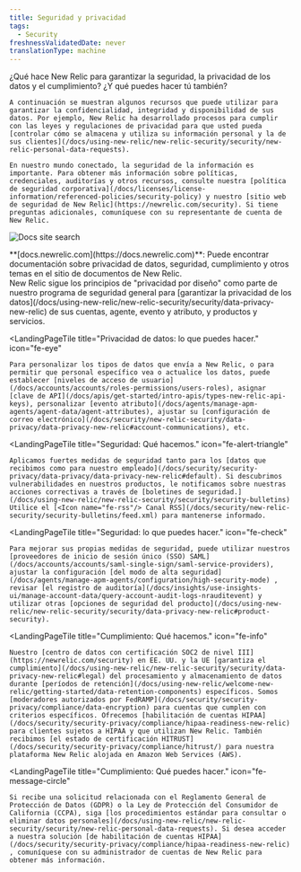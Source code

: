 ```yaml
---
title: Seguridad y privacidad
tags:
  - Security
freshnessValidatedDate: never
translationType: machine
---
```



<LandingPageHero>
  <HeroContent>
    ¿Qué hace New Relic para garantizar la seguridad, la privacidad de los datos y el cumplimiento? ¿Y qué puedes hacer tú también?

    A continuación se muestran algunos recursos que puede utilizar para garantizar la confidencialidad, integridad y disponibilidad de sus datos. Por ejemplo, New Relic ha desarrollado procesos para cumplir con las leyes y regulaciones de privacidad para que usted pueda [controlar cómo se almacena y utiliza su información personal y la de sus clientes](/docs/using-new-relic/new-relic-security/security/new-relic-personal-data-requests).

    En nuestro mundo conectado, la seguridad de la información es importante. Para obtener más información sobre políticas, credenciales, auditorías y otros recursos, consulte nuestra [política de seguridad corporativa](/docs/licenses/license-information/referenced-policies/security-policy) y nuestro [sitio web de seguridad de New Relic](https://newrelic.com/security). Si tiene preguntas adicionales, comuníquese con su representante de cuenta de New Relic.
  </HeroContent>

  <img
    title="Docs site search"
    alt="Docs site search"
    src={securityDocsDataPrivacySearch}
  />

  <figcaption>
    <DoNotTranslate>**[docs.newrelic.com](https://docs.newrelic.com)**</DoNotTranslate>: Puede encontrar documentación sobre privacidad de datos, seguridad, cumplimiento y otros temas en el sitio de documentos de New Relic.
  </figcaption>
</LandingPageHero>

<LandingPageTileGrid>
  <LandingPageTile
    title="Privacidad de datos: qué hacemos."
    icon="fe-lock"
  >
    New Relic sigue los principios de "privacidad por diseño" como parte de nuestro programa de seguridad general para [garantizar la privacidad de los datos](/docs/using-new-relic/new-relic-security/security/data-privacy-new-relic) de sus cuentas, agente, evento y atributo, y productos y servicios.
  </LandingPageTile>

  <LandingPageTile
    title="Privacidad de datos: lo que puedes hacer."
    icon="fe-eye"
  >
    Para personalizar los tipos de datos que envía a New Relic, o para permitir que personal específico vea o actualice los datos, puede establecer [niveles de acceso de usuario](/docs/accounts/accounts/roles-permissions/users-roles), asignar [clave de API](/docs/apis/get-started/intro-apis/types-new-relic-api-keys), personalizar [evento atributo](/docs/agents/manage-apm-agents/agent-data/agent-attributes), ajustar su [configuración de correo electrónico](/docs/security/new-relic-security/data-privacy/data-privacy-new-relic#account-communications), etc.
  </LandingPageTile>

  <LandingPageTile
    title="Seguridad: Qué hacemos."
    icon="fe-alert-triangle"
  >
    Aplicamos fuertes medidas de seguridad tanto para los [datos que recibimos como para nuestro empleado](/docs/security/security-privacy/data-privacy/data-privacy-new-relic#default). Si descubrimos vulnerabilidades en nuestros productos, le notificamos sobre nuestras acciones correctivas a través de [boletines de seguridad.](/docs/using-new-relic/new-relic-security/security/security-bulletins) Utilice el [<Icon name="fe-rss"/> Canal RSS](/docs/security/new-relic-security/security-bulletins/feed.xml) para mantenerse informado.
  </LandingPageTile>

  <LandingPageTile
    title="Seguridad: lo que puedes hacer."
    icon="fe-check"
  >
    Para mejorar sus propias medidas de seguridad, puede utilizar nuestros [proveedores de inicio de sesión único (SSO) SAML](/docs/accounts/accounts/saml-single-sign/saml-service-providers), ajustar la configuración [del modo de alta seguridad](/docs/agents/manage-apm-agents/configuration/high-security-mode) , revisar [el registro de auditoría](/docs/insights/use-insights-ui/manage-account-data/query-account-audit-logs-nrauditevent) y utilizar otras [opciones de seguridad del producto](/docs/using-new-relic/new-relic-security/security/data-privacy-new-relic#product-security).
  </LandingPageTile>

  <LandingPageTile
    title="Cumplimiento: Qué hacemos."
    icon="fe-info"
  >
    Nuestro [centro de datos con certificación SOC2 de nivel III](https://newrelic.com/security) en EE. UU. y la UE [garantiza el cumplimiento](/docs/using-new-relic/new-relic-security/security/data-privacy-new-relic#legal) del procesamiento y almacenamiento de datos durante [períodos de retención](/docs/using-new-relic/welcome-new-relic/getting-started/data-retention-components) específicos. Somos [moderadores autorizados por FedRAMP](/docs/security/security-privacy/compliance/data-encryption) para cuentas que cumplen con criterios específicos. Ofrecemos [habilitación de cuentas HIPAA](/docs/security/security-privacy/compliance/hipaa-readiness-new-relic) para clientes sujetos a HIPAA y que utilizan New Relic. También recibimos [el estado de certificación HITRUST](/docs/security/security-privacy/compliance/hitrust/) para nuestra plataforma New Relic alojada en Amazon Web Services (AWS).
  </LandingPageTile>

  <LandingPageTile
    title="Cumplimiento: Qué puedes hacer."
    icon="fe-message-circle"
  >
    Si recibe una solicitud relacionada con el Reglamento General de Protección de Datos (GDPR) o la Ley de Protección del Consumidor de California (CCPA), siga [los procedimientos estándar para consultar o eliminar datos personales](/docs/using-new-relic/new-relic-security/security/new-relic-personal-data-requests). Si desea acceder a nuestra solución [de habilitación de cuentas HIPAA](/docs/security/security-privacy/compliance/hipaa-readiness-new-relic) , comuníquese con su administrador de cuentas de New Relic para obtener más información.
  </LandingPageTile>
</LandingPageTileGrid>
